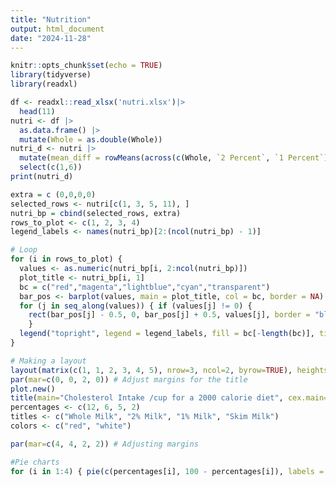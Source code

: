 ```yaml
---
title: "Nutrition"
output: html_document
date: "2024-11-28"
---
```


```r
knitr::opts_chunk$set(echo = TRUE)
library(tidyverse)
library(readxl)
```


```R
df <- readxl::read_xlsx('nutri.xlsx')|>
  head(11)
nutri <- df |>
  as.data.frame() |>
  mutate(Whole = as.double(Whole))
nutri_d <- nutri |>
  mutate(mean_diff = rowMeans(across(c(Whole, `2 Percent`, `1 Percent`))) -Skim) |>
  select(c(1,6))
print(nutri_d)

```

```R
extra = c (0,0,0,0)
selected_rows <- nutri[c(1, 3, 5, 11), ]
nutri_bp = cbind(selected_rows, extra)
rows_to_plot <- c(1, 2, 3, 4)
legend_labels <- names(nutri_bp)[2:(ncol(nutri_bp) - 1)]

# Loop
for (i in rows_to_plot) {
  values <- as.numeric(nutri_bp[i, 2:ncol(nutri_bp)])
  plot_title <- nutri_bp[i, 1]
  bc = c("red","magenta","lightblue","cyan","transparent")
  bar_pos <- barplot(values, main = plot_title, col = bc, border = NA) 
  for (j in seq_along(values)) { if (values[j] != 0) { 
    rect(bar_pos[j] - 0.5, 0, bar_pos[j] + 0.5, values[j], border = "black") } 
    } 
  legend("topright", legend = legend_labels, fill = bc[-length(bc)], title = "Components", cex = 0.8)
}

```

```R
# Making a layout
layout(matrix(c(1, 1, 2, 3, 4, 5), nrow=3, ncol=2, byrow=TRUE), heights=c(0.2, 1, 1))
par(mar=c(0, 0, 2, 0)) # Adjust margins for the title
plot.new()
title(main="Cholesterol Intake /cup for a 2000 calorie diet", cex.main=2, font.main=2)
percentages <- c(12, 6, 5, 2)
titles <- c("Whole Milk", "2% Milk", "1% Milk", "Skim Milk")
colors <- c("red", "white")

par(mar=c(4, 4, 2, 2)) # Adjusting margins

#Pie charts
for (i in 1:4) { pie(c(percentages[i], 100 - percentages[i]), labels = c("", ""), col = colors, main = titles[i], cex = 1.5)}
```
